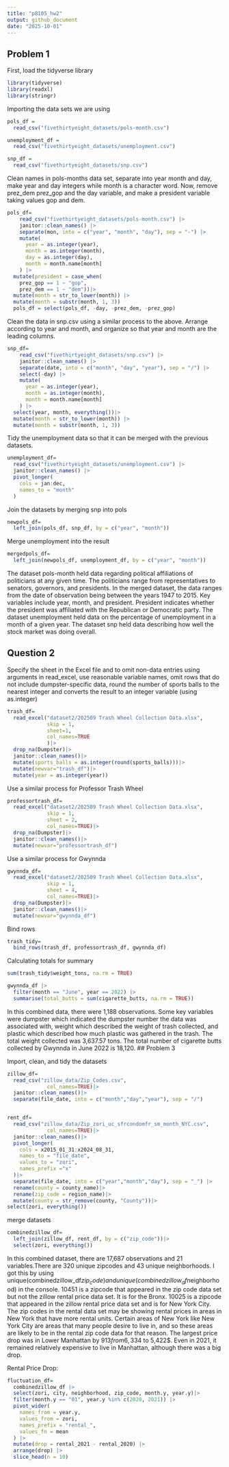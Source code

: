 ```yaml
---
title: "p8105_hw2"
output: github_document
date: "2025-10-01"
---
```


## Problem 1

First, load the tidyverse library

```r
library(tidyverse)
library(readxl)
library(stringr)
```

Importing the data sets we are using

```r
pols_df =
  read_csv("fivethirtyeight_datasets/pols-month.csv")

unemployment_df =
  read_csv("fivethirtyeight_datasets/unemployment.csv")

snp_df =
  read_csv("fivethirtyeight_datasets/snp.csv")

```

Clean names in pols-months data set, separate into year month and day, make year and day integers while month is a character word. Now, remove prez_dem prez_gop and the day variable, and make a president variable taking values gop and dem.

```r
pols_df=
    read_csv("fivethirtyeight_datasets/pols-month.csv") |>
    janitor::clean_names() |>
    separate(mon, into = c("year", "month", "day"), sep = "-") |>
    mutate(
      year = as.integer(year),
      month = as.integer(month),
      day = as.integer(day),
      month = month.name[month]
    ) |>
  mutate(president = case_when(
    prez_gop == 1 ~ "gop",
    prez_dem == 1 ~ "dem"))|>
  mutate(month = str_to_lower(month)) |>
  mutate(month = substr(month, 1, 3))
  pols_df = select(pols_df, -day, -prez_dem, -prez_gop)

```

Clean the data in snp.csv using a similar process to the above. Arrange according to year and month, and organize so that year and month are the leading columns.

```r
snp_df=
    read_csv("fivethirtyeight_datasets/snp.csv") |>
    janitor::clean_names() |>
    separate(date, into = c("month", "day", "year"), sep = "/") |>
    select(-day) |>
    mutate(
      year = as.integer(year),
      month = as.integer(month),
      month = month.name[month]
    ) |>
  select(year, month, everything())|>
  mutate(month = str_to_lower(month)) |>
  mutate(month = substr(month, 1, 3))

```

Tidy the unemployment data so that it can be merged with the previous datasets.
```r
unemployment_df=
  read_csv("fivethirtyeight_datasets/unemployment.csv") |>
  janitor::clean_names() |>
  pivot_longer(
    cols = jan:dec,
    names_to = "month"
  )

```

Join the datasets by merging snp into pols

```r
newpols_df=
  left_join(pols_df, snp_df, by = c("year", "month"))
```

Merge unemployment into the result

```r
mergedpols_df=
  left_join(newpols_df, unemployment_df, by = c("year", "month"))
```

The dataset pols-month held data regarding political affiliations of politicians at any given time. The politicians range from representatives to senators, governors, and presidents. In the merged dataset, the data ranges from the date of observation being between the years 1947 to 2015. Key variables include year, month, and president. President indicates whether the president was affiliated with the Republican or Democratic party. The dataset unemployment held data on the percentage of unemployment in a month of a given year. The dataset snp held data describing how well the stock market was doing overall.

## Question 2

Specify the sheet in the Excel file and to omit non-data entries using arguments in read_excel, use reasonable variable names, omit rows that do not include dumpster-specific data, round the number of sports balls to the nearest integer and converts the result to an integer variable (using as.integer)

```r
trash_df=
  read_excel("dataset2/202509 Trash Wheel Collection Data.xlsx",
             skip = 1,
             sheet=1,
             col_names=TRUE
             )|>
  drop_na(Dumpster)|>
  janitor::clean_names()|>
  mutate(sports_balls = as.integer(round(sports_balls)))|>
  mutate(newvar="trash_df")|>
  mutate(year = as.integer(year))
```

Use a similar process for Professor Trash Wheel 

```r
professortrash_df=
  read_excel("dataset2/202509 Trash Wheel Collection Data.xlsx",
             skip = 1,
             sheet = 2,
             col_names=TRUE)|>
  drop_na(Dumpster)|>
  janitor::clean_names()|>
  mutate(newvar="professortrash_df")
```

Use a similar process for Gwynnda

```r
gwynnda_df=
  read_excel("dataset2/202509 Trash Wheel Collection Data.xlsx",
             skip = 1,
             sheet = 4,
             col_names=TRUE)|>
  drop_na(Dumpster)|>
  janitor::clean_names()|>
  mutate(newvar="gwynnda_df")
```

Bind rows

```r
trash_tidy=
  bind_rows(trash_df, professortrash_df, gwynnda_df)
```

Calculating totals for summary
```r
sum(trash_tidy$weight_tons, na.rm = TRUE)

gwynnda_df |>
  filter(month == "June", year == 2022) |>
  summarise(total_butts = sum(cigarette_butts, na.rm = TRUE))


```


In this combined data, there were 1,188 observations. Some key variables were dumpster which indicated the dumpster number the data was associated with, weight which described the weight of trash collected, and plastic which described how much plastic was gathered in the trash. The total weight collected was 3,637.57 tons. The total number of cigarette butts collected by Gwynnda in June 2022 is 18,120.
## Problem 3

Import, clean, and tidy the datasets

```r
zillow_df=
  read_csv("zillow_data/Zip_Codes.csv",
             col_names=TRUE)|>
  janitor::clean_names()|>
  separate(file_date, into = c("month","day","year"), sep = "/")


rent_df=
  read_csv("zillow_data/Zip_zori_uc_sfrcondomfr_sm_month_NYC.csv",
             col_names=TRUE)|>
  janitor::clean_names()|>
  pivot_longer(
    cols = x2015_01_31:x2024_08_31,
    names_to = "file_date",
    values_to = "zori",
    names_prefix ="x"
  )|>
  separate(file_date, into = c("year","month","day"), sep = "_") |>
  rename(county = county_name)|>
  rename(zip_code = region_name)|>
  mutate(county = str_remove(county, "County"))|>
select(zori, everything())

```

merge datasets

```r
combinedzillow_df=
  left_join(zillow_df, rent_df, by = c("zip_code"))|>
  select(zori, everything())
```

In this combined dataset, there are 17,687 observations and 21 variables.There are 320 unique zipcodes and 43 unique neighborhoods. I got this by using unique(combinedzillow_df$zip_code) and unique(combinedzillow_df$neighborhood) in the console. 10451 is a zipcode that appeared in the zip code data set but not the zillow rental price data set. It is for the Bronx. 10025 is a zipcode that appeared in the zillow rental price data set and is for New York City. The zip codes in the rental data set may be showing rental prices in areas in New York that have more rental units. Certain areas of New York like New York City are areas that many people desire to live in, and so these areas are likely to be in the rental zip code data for that reason. The largest price drop was in Lower Manhattan by $913 from 6,334$ to 5,422$. Even in 2021, it remained relatively expensive to live in Manhattan, although there was a big drop.

Rental Price Drop:
```r
fluctuation_df=
  combinedzillow_df |>
  select(zori, city, neighborhood, zip_code, month.y, year.y)|>
  filter(month.y == "01", year.y %in% c(2020, 2021)) |>
  pivot_wider(
    names_from = year.y,
    values_from = zori,
    names_prefix = "rental_",
    values_fn = mean 
  ) |>
  mutate(drop = rental_2021 - rental_2020) |>
  arrange(drop) |>
  slice_head(n = 10)
```

